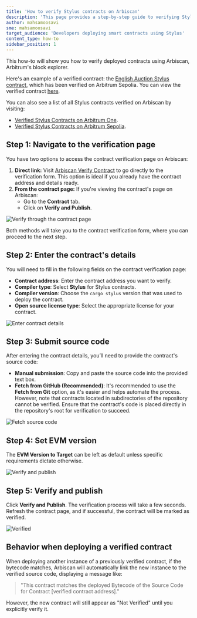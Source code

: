 ```yaml
---
title: 'How to verify Stylus contracts on Arbiscan'
description: 'This page provides a step-by-step guide to verifying Stylus contracts on Arbiscan, including contract details, source code submission, and handling previously verified contracts.'
author: mahsamoosavi
sme: mahsamoosavi
target_audience: 'Developers deploying smart contracts using Stylus'
content_type: how-to
sidebar_position: 1
---
```



<PublicPreviewBannerPartial />

This how-to will show you how to verify deployed contracts using Arbiscan, Arbitrum's block explorer.

Here's an example of a verified contract: the [English Auction Stylus contract](https://github.com/OffchainLabs/stylus-english-auction), which has been verified on Arbitrum Sepolia. You can view the verified contract [here](https://sepolia.arbiscan.io/address/0xe85a046fd3ea22ceeb3caef3a0d38123eecbe3ca).

You can also see a list of all Stylus contracts verified on Arbiscan by visiting:

- [Verified Stylus Contracts on Arbitrum One](https://arbiscan.io/contractsVerified?filter=stylus).
- [Verified Stylus Contracts on Arbitrum Sepolia](https://sepolia.arbiscan.io/contractsVerified?filter=stylus).

## Step 1: Navigate to the verification page

You have two options to access the contract verification page on Arbiscan:

1. **Direct link:** Visit [Arbiscan Verify Contract](https://arbiscan.io/verifyContract) to go directly to the verification form. This option is ideal if you already have the contract address and details ready.
2. **From the contract page:** If you're viewing the contract's page on Arbiscan:
   - Go to the **Contract** tab.
   - Click on **Verify and Publish**.

![Verify through the contract page](../assets/arbiscan-verification-1.png)

Both methods will take you to the contract verification form, where you can proceed to the next step.

## Step 2: Enter the contract's details

You will need to fill in the following fields on the contract verification page:

- **Contract address**: Enter the contract address you want to verify.
- **Compiler type**: Select **Stylus** for Stylus contracts.
- **Compiler version**: Choose the `cargo stylus` version that was used to deploy the contract.
- **Open source license type**: Select the appropriate license for your contract.

![Enter contract details](../assets/arbiscan-verification-2.png)

## Step 3: Submit source code

After entering the contract details, you’ll need to provide the contract's source code:

- **Manual submission**: Copy and paste the source code into the provided text box.
- **Fetch from GitHub (Recommended)**: It's recommended to use the **Fetch from Git** option, as it's easier and helps automate the process. However, note that contracts located in subdirectories of the repository cannot be verified. Ensure that the contract's code is placed directly in the repository's root for verification to succeed.

![Fetch source code](../assets/arbiscan-verification-3.png)

## Step 4: Set EVM version

The **EVM Version to Target** can be left as default unless specific requirements dictate otherwise.

![Verify and publish](../assets/arbiscan-verification-4.png)

## Step 5: Verify and publish

Click **Verify and Publish**. The verification process will take a few seconds. Refresh the contract page, and if successful, the contract will be marked as verified.

![Verified](../assets/arbiscan-verification-5.png)

## Behavior when deploying a verified contract

When deploying another instance of a previously verified contract, if the bytecode matches, Arbiscan will automatically link the new instance to the verified source code, displaying a message like:

> "This contract matches the deployed Bytecode of the Source Code for Contract [verified contract address]."

However, the new contract will still appear as "Not Verified" until you explicitly verify it.

